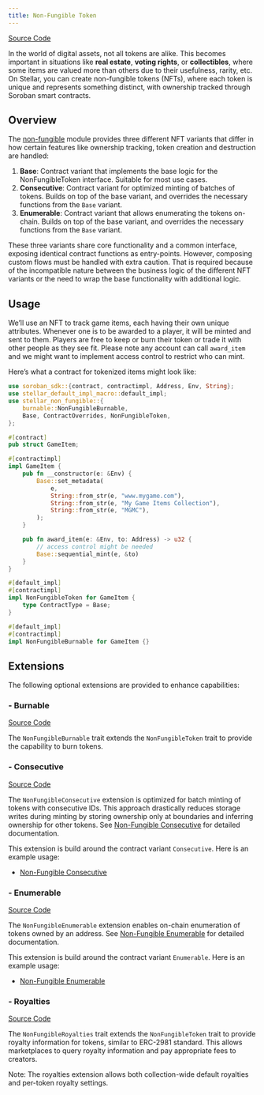 ```yaml
---
title: Non-Fungible Token
---
```


[Source Code](https://github.com/OpenZeppelin/stellar-contracts/tree/main/packages/tokens/non-fungible)

In the world of digital assets, not all tokens are alike. This becomes important in situations
like **real estate**, **voting rights**, or **collectibles**, where some items are valued more than
others due to their usefulness, rarity, etc.
On Stellar, you can create non-fungible tokens (NFTs), where each token is unique and
represents something distinct, with ownership tracked through Soroban smart contracts.

## Overview

The [non-fungible](https://github.com/OpenZeppelin/stellar-contracts/tree/main/packages/tokens/non-fungible) module
provides three different NFT variants that differ in how certain features like ownership tracking,
token creation and destruction are handled:

1. **Base**: Contract variant that implements the base logic for the NonFungibleToken interface. Suitable for most use cases.
2. **Consecutive**: Contract variant for optimized minting of batches of tokens. Builds on top of the base variant, and overrides the necessary functions from the `Base` variant.
3. **Enumerable**: Contract variant that allows enumerating the tokens on-chain. Builds on top of the base variant, and overrides the necessary functions from the `Base` variant.

These three variants share core functionality and a common interface, exposing identical contract functions as
entry-points. However, composing custom flows must be handled with extra caution. That is required because of the
incompatible nature between the business logic of the different NFT variants or the need to wrap the base
functionality with additional logic.

## Usage

We’ll use an NFT to track game items, each having their own unique attributes. Whenever one is to be
awarded to a player, it will be minted and sent to them. Players are free to keep or burn their token or
trade it with other people as they see fit. Please note any account can call `award_item` and we might
want to implement access control to restrict who can mint.

Here’s what a contract for tokenized items might look like:

```rust
use soroban_sdk::{contract, contractimpl, Address, Env, String};
use stellar_default_impl_macro::default_impl;
use stellar_non_fungible::{
    burnable::NonFungibleBurnable,
    Base, ContractOverrides, NonFungibleToken,
};

#[contract]
pub struct GameItem;

#[contractimpl]
impl GameItem {
    pub fn __constructor(e: &Env) {
        Base::set_metadata(
            e,
            String::from_str(e, "www.mygame.com"),
            String::from_str(e, "My Game Items Collection"),
            String::from_str(e, "MGMC"),
        );
    }

    pub fn award_item(e: &Env, to: Address) -> u32 {
        // access control might be needed
        Base::sequential_mint(e, &to)
    }
}

#[default_impl]
#[contractimpl]
impl NonFungibleToken for GameItem {
    type ContractType = Base;
}

#[default_impl]
#[contractimpl]
impl NonFungibleBurnable for GameItem {}
```

## Extensions

The following optional extensions are provided to enhance capabilities:

### - Burnable
[Source Code](https://github.com/OpenZeppelin/stellar-contracts/tree/main/packages/tokens/non-fungible/src/extensions/burnable)

The `NonFungibleBurnable` trait extends the `NonFungibleToken` trait to provide the capability to burn tokens.

### - Consecutive
[Source Code](https://github.com/OpenZeppelin/stellar-contracts/tree/main/packages/tokens/non-fungible/src/extensions/consecutive)

The `NonFungibleConsecutive` extension is optimized for batch minting of tokens with consecutive IDs. This approach drastically reduces storage writes during minting by storing ownership only at boundaries and inferring ownership for other tokens. See [Non-Fungible Consecutive](/stellar-contracts/0.3.0/tokens/non-fungible/nft-consecutive) for detailed documentation.

This extension is build around the contract variant `Consecutive`. Here is an example usage:

* [Non-Fungible Consecutive](/stellar-contracts/0.3.0/tokens/non-fungible/nft-consecutive)

### - Enumerable
[Source Code](https://github.com/OpenZeppelin/stellar-contracts/tree/main/packages/tokens/non-fungible/src/extensions/enumerable)

The `NonFungibleEnumerable` extension enables on-chain enumeration of tokens owned by an address. See [Non-Fungible Enumerable](/stellar-contracts/0.3.0/tokens/non-fungible/nft-enumerable) for detailed documentation.

This extension is build around the contract variant `Enumerable`. Here is an example usage:

* [Non-Fungible Enumerable](/stellar-contracts/0.3.0/tokens/non-fungible/nft-enumerable)

### - Royalties
[Source Code](https://github.com/OpenZeppelin/stellar-contracts/tree/main/packages/tokens/non-fungible/src/extensions/royalties)

The `NonFungibleRoyalties` trait extends the `NonFungibleToken` trait to provide royalty information for tokens, similar to ERC-2981 standard. This allows marketplaces to query royalty information and pay appropriate fees to creators.

Note: The royalties extension allows both collection-wide default royalties and per-token royalty settings.
